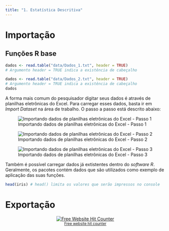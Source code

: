 ```yaml
---
title: "1. Estatística Descritiva"
---
```


# Importação
## Funções R base

```r
dados <- read.table("data/Dados_1.txt", header = TRUE)
# Argumento header = TRUE indica a existência de cabeçalho
```

```r
dados <- read.table("data/Dados_2.txt", header = TRUE)
# Argumento header = TRUE indica a existência de cabeçalho
dados
```

A forma mais comum do pesquisador digitar seus dados é através de planilhas eletrônicas do Excel. Para carregar esses dados, basta ir em *Import Dataset* na área de trabalho. O passo a passo está descrito abaixo: \indt{importar planílias}

![Importando dados de planilhas eletrônicas do Excel - Passo 1](figs/Import.png)

![Importando dados de planilhas eletrônicas do Excel - Passo 2](figs/Import1.png)

![Importando dados de planilhas eletrônicas do Excel - Passo 3](figs/Import2.png)

Também é possível carregar dados já extistentes dentro do *software R*. Geralmente, os pacotes contém dados que são utilizados como exemplo de aplicação das suas funções.

```r
head(iris) # head() limita os valores que serão impressos no console
```


# Exportação 











```{=html}
<div align='center'><a href='https://www.free-website-hit-counter.com'><img src='https://www.free-website-hit-counter.com/c.php?d=9&id=138588&s=2' border='0' alt='Free Website Hit Counter'></a><br / ><small><a href='https://www.free-website-hit-counter.com' title="Free Website Hit Counter">Free website hit counter</a></small></div>
```
